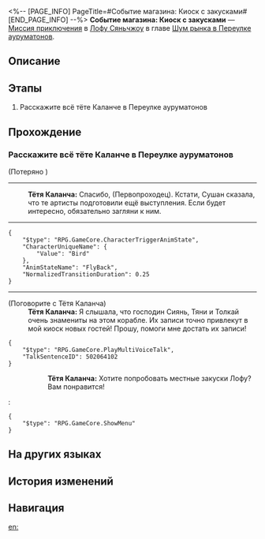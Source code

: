 <%-- [PAGE_INFO]
PageTitle=#Событие магазина: Киоск с закусками#
[END_PAGE_INFO] --%>
{{Дополнить|Диалоги.}}
{{Миссия Инфобокс
|id              = 8003247
|Название        = 
|Изображение     = Миссия Событие магазина Киоск с закусками.png
|Тип             = Миссия приключения
|Событие         = 
|Глава           = Шум рынка в Переулке ауруматонов
|Условия         = Завершена [[Миссия приключения]] «[[Событие магазина: Киоск с закусками]]»
|Персонажи       = Первопроходец; Тётя Каланча
|СтартЛокация    = [[Лофу Сяньчжоу]] — [[Переулок ауруматонов]]
|Мир             = Лофу Сяньчжоу
|Предыдущая      = 
|Следующая       = 
|Награды         = Утраченный кристалл*2; Кредиты*20 000
}}
'''Событие магазина: Киоск с закусками''' — [[Миссия приключения]] в [[Лофу Сяньчжоу]] в главе [[Шум рынка в Переулке ауруматонов]].

==Описание==
{{Описание|<!--официальное описание из Перекрёстка судеб-->}}

==Этапы==
# Расскажите всё тёте Каланче в Переулке ауруматонов

==Прохождение==
{{Дополнить}}

===Расскажите всё тёте Каланче в Переулке ауруматонов===
{{Описание миссии|тип=Миссия приключения|локация=Переулок ауруматонов|Чтобы оживить Переулок ауруматонов, торговая гильдия стремится в полной мере использовать логистику причала и наладить тесное сотрудничество с торговцами в Переулке.<br />Торговая гильдия послала вас убедить тётю Каланчу, которая продаёт закуски, установить сотрудничество с гильдией. Однако сейчас у тёти Каланчи хлопот полон рот...}}
{{Диалог Начало}}

;(Потеряно {{Предмет|Запись господина Сияня|20|x=1}})
----
:'''Тётя Каланча:''' Спасибо, (Первопроходец). Кстати, Сушан сказала, что те артисты подготовили ещё выступления. Если будет интересно, обязательно загляни к ним.
:{{Чёрный экран|Благодаря вашей помощи всё больше и больше людей посещают киоск с закусками.}}
----
<pre>{
	"$type": "RPG.GameCore.CharacterTriggerAnimState",
	"CharacterUniqueName": {
		"Value": "Bird"
	},
	"AnimStateName": "FlyBack",
	"NormalizedTransitionDuration": 0.25
}</pre>
:<!--6-second delay-->
----

;(Поговорите с Тётя Каланча)
:'''Тётя Каланча:''' Я слышала, что господин Сиянь, Тяни и Толкай очень знамениты на этом корабле. Их записи точно привлекут в мой киоск новых гостей! Прошу, помоги мне достать их записи!
<pre>{
	"$type": "RPG.GameCore.PlayMultiVoiceTalk",
	"TalkSentenceID": 502064102
}</pre>
::'''Тётя Каланча:''' Хотите попробовать местные закуски Лофу? Вам понравится!
:<pre>{
	"$type": "RPG.GameCore.ShowMenu"
}</pre>
{{Диалог Конец}}

==На других языках==
{{На других языках
|en   = Merchant Event: Food Stand
|zhs  = 商铺事件•小吃铺
|zht  = 商鋪事件•小吃鋪
|ja   = 店舗イベント・小吃屋台
|ko   = 상점 사건•포장마차
|es   = Evento de tienda: Puesto de comida
|fr   = Événement de magasin&nbsp;: Stand de nourriture
|ru   = Событие магазина: Киоск с закусками
|th   = อิเวนต์ร้านค้า: แผงขายอาหาร
|vi   = Sự Kiện Cửa Tiệm - Quầy Ăn Vặt
|de   = Händlerereignis: Imbissstand
|id   = Event Toko: Food Stall
|pt   = Evento de Comerciante: Barraca de Comida
}}

==История изменений==
{{История изменений|3.5}}

==Навигация==
{{Миссия приключения Навбокс|Глава }}

[[en:]]
